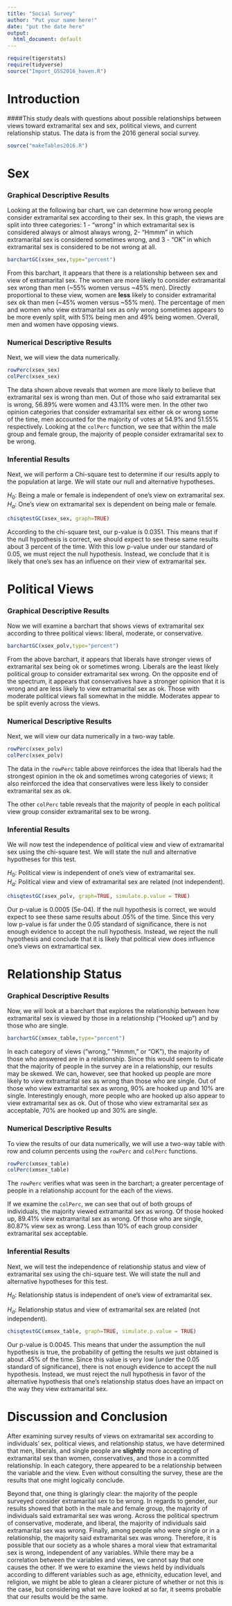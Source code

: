```yaml
---
title: "Social Survey"
author: "Put your name here!"
date: "put the date here"
output:
  html_document: default
---
```


```r
require(tigerstats)
require(tidyverse)
source("Import_GSS2016_haven.R")
```
<!-- We recommend you use git branches -- create a separate branch for each major section i.e. Introduction, Methods, Results, Inferential Results, and Discussion and Conclusions - leave the YAML block untouched until the final merge where you put in your own name !-->

# Introduction

<!--In this section you explain what you are trying to show.  Where did the data come from?  What is the research or other question you are trying to answer?!-->   

####This study deals with questions about possible relationships between views toward extramarital sex and sex, political views, and current relationship status. The data is from the 2016 general social survey.

```r
source("makeTables2016.R")
```

# Sex

### Graphical Descriptive Results

<!--Graphical results here.  Make sure to show your code.  Provide appropriate labels for axes, giving units if possible, and provide a good title for the graph, too.  Use the graphical results to describe the patterns if any that exist in the data as focused toward the research question!-->

Looking at the following bar chart, we can determine how wrong people consider extramarital sex according to their sex. In this graph, the views are split into three categories: 1 - "wrong" in which extramarital sex is considered always or almost always wrong, 2- "Hmmm" in which extramarital sex is considered sometimes wrong, and 3 - "OK" in which extramarital sex is considered to be not wrong at all. 
```r
barchartGC(xsex_sex,type="percent")
```
  
    
From this barchart, it appears that there is a relationship between sex and view of extramarital sex. The women are more likely to consider extramarital sex wrong than men (~55% women versus ~45% men). Directly proportional to these view, women are **less** likely to consider extramarital sex ok than men (~45% women versus ~55% men). The percentage of men and women who view extramarital sex as only wrong sometimes appears to be more evenly split, with 51% being men and 49% being women. Overall, men and women have opposing views.  
    
### Numerical Descriptive Results

<!--Numerical results go here. Use the numerical results to describe the patterns if any that exist in the data as focused toward the research question!-->
Next, we will view the data numerically.  
```r
rowPerc(xsex_sex)
colPerc(xsex_sex)
```

The data shown above reveals that women are more likely to believe that extramarital sex is wrong than men. Out of those who said extramarital sex is wrong, 56.89% were women and 43.11% were men. In the other two opinion categories that consider extramarital sex either ok or wrong some of the time, men accounted for the majority of votes at 54.9% and 51.55% respectively. Looking at the `colPerc` function, we see that within the male group and female group, the majority of people consider extramarital sex to be wrong.

### Inferential Results

<!--State hypothesis clearly.  Make sure your discussion of the inferential test covers all the aspects that the test output produces, such as test statistic, p-value etc.  Make a decision about the null hypothesis, explain the assumptions on which the selected test/procedure was based, and why the chosen procedure satisfys the assumptions and is appropriate to answer the research question!-->
Next, we will perform a Chi-square test to determine if our results apply to the population at large. We will state our null and alternative hypotheses.  

$H_0$: Being a male or female is independent of one's view on extramarital sex.  
$H_a$: One's view on extramarital sex is dependent on being male or female.  

```r
chisqtestGC(xsex_sex, graph=TRUE)
```

According to the chi-square test, our p-value is 0.0351. This means that if the null hypothesis is correct, we should expect to see these same results about 3 percent of the time. With this low p-value under our standard of 0.05, we must reject the null hypothesis. Instead, we conclude that it is likely that one's sex has an influence on their view of extramarital sex.  

# Political Views

### Graphical Descriptive Results

<!--Graphical results here.  Make sure to show your code.  Provide appropriate labels for axes, giving units if possible, and provide a good title for the graph, too.  Use the graphical results to describe the patterns if any that exist in the data as focused toward the research question!-->
Now we will examine a barchart that shows views of extramarital sex according to three political views: liberal, moderate, or conservative.

```r
barchartGC(xsex_polv,type="percent")
```

From the above barchart, it appears that liberals have stronger views of extramarital sex being ok or sometimes wrong. Liberals are the least likely political group to consider extramarital sex wrong. On the opposite end of the spectrum, it appears that conservatives have a stronger opinion that it is wrong and are less likely to view extramarital sex as ok. Those with moderate political views fall somewhat in the middle. Moderates appear to be split evenly across the views.  

### Numerical Descriptive Results

<!--Numerical results go here. Use the numerical results to describe the patterns if any that exist in the data as focused toward the research question!-->
Next, we will view our data numerically in a two-way table.  

```r
rowPerc(xsex_polv)
colPerc(xsex_polv)
```

The data in the `rowPerc` table above reinforces the idea that liberals had the strongest opinion in the ok and sometimes wrong categories of views; it also reinforced the idea that conservatives were less likely to consider extramarital sex as ok.  

The other `colPerc` table reveals that the majority of people in each political view group consider extramarital sex to be wrong. 

### Inferential Results

<!--State hypothesis clearly.  Make sure your discussion of the inferential test covers all the aspects that the test output produces, such as test statistic, p-value etc.  Make a decision about the null hypothesis, explain the assumptions on which the selected test/procedure was based, and why the chosen procedure satisfys the assumptions and is appropriate to answer the research question!-->
We will now test the independence of political view and view of extramarital sex using the chi-square test. We will state the null and alternative hypotheses for this test.

$H_0$: Political view is independent of one's view of extramarital sex.  
$H_a$: Political view and view of extramarital sex are related (not independent).

```r
chisqtestGC(xsex_polv, graph=TRUE, simulate.p.value = TRUE)
```

Our p-value is 0.0005 (5e-04). If the null hypothesis is correct, we would expect to see these same results about .05% of the time. Since this very low p-value is far under the 0.05 standard of significance, there is not enough evidence to accept the null hypothesis. Instead, we reject the null hypothesis and conclude that it is likely that political view does influence one's views on extramartical sex. 

# Relationship Status

### Graphical Descriptive Results

<!--Graphical results here.  Make sure to show your code.  Provide appropriate labels for axes, giving units if possible, and provide a good title for the graph, too.  Use the graphical results to describe the patterns if any that exist in the data as focused toward the research question!-->
Now, we will look at a barchart that explores the relationship between how extramarital sex is viewed by those in a relationship ("Hooked up") and by those who are single.  
```r
barchartGC(xmsex_table,type="percent")
```

In each category of views ("wrong," "Hmmm," or "OK"), the majority of those who answered are in a relationship. Since this would seem to indicate that the majority of people in the survey are in a relationship, our results may be skewed. We can, however, see that hooked up people are more likely to view extramarital sex as wrong than those who are single. Out of those who view extramarital sex as wrong, 90% are hooked up and 10% are single. Interestingly enough, more people who are hooked up also appear to view extramarital sex as ok. Out of those who view extramarital sex as acceptable, 70% are hooked up and 30% are single.  

### Numerical Descriptive Results

<!--Numerical results go here. Use the numerical results to describe the patterns if any that exist in the data as focused toward the research question!-->
To view the results of our data numerically, we will use a two-way table with row and column percents using the `rowPerc` and `colPerc` functions.  
```r
rowPerc(xmsex_table)
colPerc(xmsex_table)
```

The `rowPerc` verifies what was seen in the barchart; a greater percentage of people in a relationship account for the each of the views. 

If we examine the `colPerc`, we can see that out of both groups of individuals, the majority viewed extramarital sex as wrong. Of those hooked up, 89.41% view extramarital sex as wrong. Of those who are single, 80.87% view sex as wrong. Less than 10% of each group consider extramarital sex acceptable.

### Inferential Results

<!--State hypothesis clearly.  Make sure your discussion of the inferential test covers all the aspects that the test output produces, such as test statistic, p-value etc.  Make a decision about the null hypothesis, explain the assumptions on which the selected test/procedure was based, and why the chosen procedure satisfys the assumptions and is appropriate to answer the research question!-->  
Next, we will test the independence of relationship status and view of extramarital sex using the chi-square test. We will state the null and alternative hypotheses for this test.  

$H_0$: Relationship status is independent of one's view of extramarital sex.

$H_a$: Relationship status and view of extramarital sex are related (not independent).

```r
chisqtestGC(xmsex_table, graph=TRUE, simulate.p.value = TRUE)
```

Our p-value is 0.0045. This means that under the assumption the null hypothesis is true, the probability of getting the results we just obtained is about .45% of the time. Since this value is very low (under the 0.05 standard of significance), there is not enough evidence to accept the null hypothesis. Instead, we must reject the null hypothesis in favor of the alternative hypothesis that one's relationship status does have an impact on the way they view extramarital sex.  

# Discussion and Conclusion

<!--Discussion and conclusion here.  If you found a relationship be sure to consider whether the relationship occurs because one of the variables causes the other, or whether they perhasps are related for some other reason.  Watch the chapter 6 videos from the GeorgeTown videos collection.!-->

After examining survey results of views on extramarital sex according to individuals' sex, political views, and relationship status, we have determined that men, liberals, and single people are **slightly** more accepting of extramarital sex than women, conservatives, and those in a committed relationship. In each category, there appeared to be a relationship between the variable and the view. Even without consulting the survey, these are the results that one might logically conclude.  
  
Beyond that, one thing is glaringly clear: the majority of the people surveyed consider extramarital sex to be wrong. In regards to gender, our results showed that both in the male and female group, the majority of individuals said extramarital sex was wrong. Across the political spectrum of conservative, moderate, and liberal, the majority of individuals said extramarital sex was wrong. Finally, among people who were single or in a relationship, the majority said extramarital sex was wrong. Therefore, it is possible that our society as a whole shares a moral view that extramarital sex is wrong, independent of any variables. While there may be a correlation between the variables and views, we cannot say that one causes the other. If we were to examine the views held by individuals according to different variables such as age, ethnicity, education level, and religion, we might be able to glean a clearer picture of whether or not this is the case, but considering what we have looked at so far, it seems probable that our results would be the same. 
